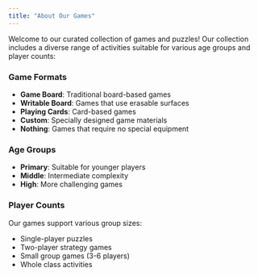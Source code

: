 ```yaml
---
title: "About Our Games"
---
```


Welcome to our curated collection of games and puzzles! Our collection includes a diverse range of activities suitable for various age groups and player counts:

### Game Formats

- **Game Board**: Traditional board-based games
- **Writable Board**: Games that use erasable surfaces
- **Playing Cards**: Card-based games
- **Custom**: Specially designed game materials
- **Nothing**: Games that require no special equipment

### Age Groups

- **Primary**: Suitable for younger players
- **Middle**: Intermediate complexity
- **High**: More challenging games

### Player Counts

Our games support various group sizes:

- Single-player puzzles
- Two-player strategy games
- Small group games (3-6 players)
- Whole class activities
